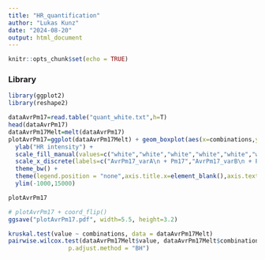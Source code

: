 ---
title: "HR_quantification"
author: "Lukas Kunz"
date: "2024-08-20"
output: html_document
---

```{r setup, include=FALSE}
knitr::opts_chunk$set(echo = TRUE)
```

### Library

```{r}
library(ggplot2)
library(reshape2)
```



```{r AvrPm17}
dataAvrPm17=read.table("quant_white.txt",h=T)
head(dataAvrPm17)
dataAvrPm17Melt=melt(dataAvrPm17)
plotAvrPm17=ggplot(dataAvrPm17Melt) + geom_boxplot(aes(x=combinations,y=value), outlier.shape = NA) + geom_jitter(aes(x=combinations,y=value, fill=variable),shape = 21, colour = "black", width=0.3,height=0,set.seed(4),size=1.0) +
  ylab("HR intensity") +
  scale_fill_manual(values=c("white","white","white","white","white","white","gold1","gold1","gold1","gold1","gold1","gold1","grey","grey","grey","grey","grey","grey")) +
  scale_x_discrete(labels=c("AvrPm17_varA\n + Pm17","AvrPm17_varB\n + Pm17","AvrPm17_varC\n + Pm17","AvrPm17_varH\n + Pm17","GUS\n + Pm17")) +
  theme_bw() +
  theme(legend.position = "none",axis.title.x=element_blank(),axis.text.x=element_text(size=9),axis.text.y=element_text(size=8.0)) +
  ylim(-1000,15000)

plotAvrPm17

# plotAvrPm17 + coord_flip()
ggsave("plotAvrPm17.pdf", width=5.5, height=3.2)
```

```{r}
kruskal.test(value ~ combinations, data = dataAvrPm17Melt)
pairwise.wilcox.test(dataAvrPm17Melt$value, dataAvrPm17Melt$combinations,
                 p.adjust.method = "BH")
```



